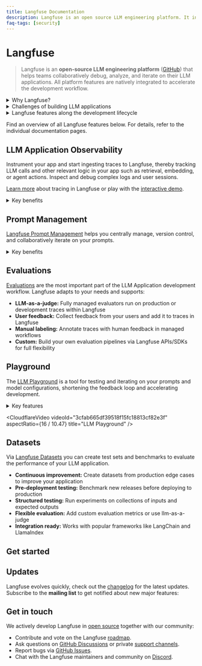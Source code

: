 ```yaml
---
title: Langfuse Documentation
description: Langfuse is an open source LLM engineering platform. It includes observability, analytics, and experimentation features.
faq-tags: [security]
---
```



# Langfuse

> Langfuse is an **open-source LLM engineering platform** ([GitHub](https://github.com/langfuse/langfuse)) that helps teams collaboratively debug, analyze, and iterate on their LLM applications. All platform features are natively integrated to accelerate the development workflow.

<details>
<summary>Why Langfuse?</summary>

- Most used open-source LLMOps platform ([blog post](/blog/2024-11-most-used-oss-llmops))
- Model and framework agnostic
- Built for production
- Incrementally adoptable, start with one feature and expand to the full platform over time
- API-first, all features are available via API for custom integrations
- Optionally, Langfuse can be easily self-hosted

[Learn more](/why) about why teams choose Langfuse.

</details>

<details>
<summary>Challenges of building LLM applications</summary>

In implementing popular LLM use cases – such as retrieval augmented generation, agents using internal tools & APIs, or background extraction/classification jobs – developers face a unique set of challenges that is different from traditional software engineering:

**Tracing & Control Flow**: Many valuable LLM apps rely on complex, repeated, chained or agentic calls to a foundation model. This makes debugging these applications hard as it is difficult to pinpoint the root cause of an issue in an extended control flow.

_With Langfuse_, it is simple to capture the full context of an LLM application. Our client SDKs and integrations are model and framework agnostic and able to capture the full context of an execution. Users commonly track LLM inference, embedding retrieval, API usage and any other interaction with internal systems that helps pinpoint problems. Users of frameworks such as LangChain benefit from automated instrumentation, otherwise the SDKs offer an ergonomic way to define the steps to be tracked by Langfuse.

**Output quality**: In traditional software engineering, developers are used to testing for the absence of exceptions and compliance with test cases. LLM-based applications are non-deterministic and there rarely is a hard-and-fast standard to assess quality. Understanding the quality of an application, especially at scale, and what ‘good’ evaluation looks like is a main challenge. This problem is accelerated by changes to hosted models that are outside of the user’s control.

_With Langfuse_, users can attach scores to production traces (or even sub-steps of them) to move closer to measuring quality. Depending on the use case, these can be based on model-based evaluations, user feedback, manual labeling or other e.g. implicit data signals. These metrics can then be used to monitor quality over time, by specific users, and versions/releases of the application when wanting to understand the impact of changes deployed to production.

**Mixed intent**: Many LLM apps do not tightly constrain user input. Conversational and agentic applications often contend with wildly varying inputs and user intent.
This poses a challenge: teams build and test their app with their own mental model but real world users often have different goals and lead to many surprising and unexpected results.

_With Langfuse_, users can classify inputs as part of their application and ingest this additional context to later analyze their users behavior in-depth.

</details>

<details>
<summary>Langfuse features along the development lifecycle</summary>

Langfuse is a set of tools that helps accelerate the development workflow for LLM applications. You can use the features individually or collectively to build, test, and iterate on your applications.

_Simplified lifecycle from PoC to production:_

<Frame
  transparent
  fullWidth
  className="mt-2 rounded ring-primary/20 ring-1 dark:hidden"
>
  ![Langfuse Features along the development
  lifecycle](/images/docs/features-light.png)
</Frame>
<Frame
  transparent
  fullWidth
  className="mt-2 rounded ring-primary/20 ring-1 hidden dark:block"
>
  ![Langfuse Features along the development
  lifecycle](/images/docs/features-dark.png)
</Frame>

</details>

<Callout type="info">

Find an overview of all Langfuse features below. For details, refer to the individual documentation pages.

</Callout>

## LLM Application Observability

Instrument your app and start ingesting traces to Langfuse, thereby tracking LLM calls and other relevant logic in your app such as retrieval, embedding, or agent actions. Inspect and debug complex logs and user sessions.

[Learn more](/docs/tracing) about tracing in Langfuse or play with the [interactive demo](/docs/demo).

<details>
<summary>Key benefits</summary>
  
- **Full context:** Capture the complete execution flow including API calls, context, prompts, parallelism and more
- **Conversation/session view:** In multi-turn conversations, group interactions into sessions
- **User tracking:** Add your own identifiers to inspect traces from specific users
- **Cost tracking:** Monitor model usage and costs across your application
- **Quality insights:** Collect user feedback and identify low-quality outputs
- **Low overhead:** Designed for production with minimal performance impact
- **Best-in-class SDKs:** We offer best-in-class SDKs for Python, JS/TS for easy integration
- **Framework support:** Integrated with popular frameworks like OpenAI SDK, LangChain, and LlamaIndex
- **Multi-modal:** Support for tracing text, images and other modalities
- **Open source:** Fully open source with public API for custom integrations

</details>


<TracingOverview />

## Prompt Management

[Langfuse Prompt Management](/docs/prompts) helps you centrally manage, version control, and collaboratively iterate on your prompts.

<details>
<summary>Key benefits</summary>

- **Decoupled from code:** Deploy new prompts without application redeployment
- **Version control:** Track changes and quickly rollback when needed
- **Performance optimized:** Client-side caching prevents latency or availability issues
- **Multi-format support:** Works with both text and chat prompts
- **Flexible access:** Edit via UI, SDKs, or API
- **Non-technical friendly:** Business users can update prompts via Console

</details>


<PromptOverview />

## Evaluations

[Evaluations](/docs/scores) are the most important part of the LLM Application development workflow. Langfuse adapts to your needs and supports:

- **LLM-as-a-judge:** Fully managed evaluators run on production or development traces within Langfuse
- **User feedback:** Collect feedback from your users and add it to traces in Langfuse
- **Manual labeling:** Annotate traces with human feedback in managed workflows
- **Custom:** Build your own evaluation pipelines via Langfuse APIs/SDKs for full flexibility


<EvaluationOverview />

## Playground

The [LLM Playground](/docs/playground) is a tool for testing and iterating on your prompts and model configurations, shortening the feedback loop and accelerating development.

<details>
<summary>Key features</summary>

- **Integrated:** Jump to the playground from prompt management and observability
- **Supports variables:** Use variables in your prompts to dynamically change the input
- **Broad model support:** OpenAI, Anthropic, Azure OpenAI, and Amazon Bedrock
- **Custom model configurations:** You can configure custom model endpoints and credentials

</details>

<CloudflareVideo
  videoId="3cfab665df39518f15fc18813cf82e3f"
  aspectRatio={16 / 10.47}
  title="LLM Playground"
/>

## Datasets

Via [Langfuse Datasets](/docs/datasets) you can create test sets and benchmarks to evaluate the performance of your LLM application.

- **Continuous improvement:** Create datasets from production edge cases to improve your application
- **Pre-deployment testing:** Benchmark new releases before deploying to production
- **Structured testing:** Run experiments on collections of inputs and expected outputs
- **Flexible evaluation:** Add custom evaluation metrics or use llm-as-a-judge
- **Integration ready:** Works with popular frameworks like LangChain and LlamaIndex

## Get started

<Cards num={3}>
  <Card href="/docs/tracing" title="How tracing works" arrow />
  <Card href="/docs/get-started" title="Quickstart" arrow />
  <Card href="/docs/demo" title="Interactive demo" arrow />
</Cards>

## Updates

Langfuse evolves quickly, check out the [changelog](/changelog) for the latest updates. Subscribe to the **mailing list** to get notified about new major features:

<ProductUpdateSignup source="langfuse.com/docs" className="mt-4" />

## Get in touch

We actively develop Langfuse in [open source](/docs/open-source) together with our community:

- Contribute and vote on the Langfuse [roadmap](/docs/roadmap).
- Ask questions on [GitHub Discussions](/gh-support) or private [support channels](/support).
- Report bugs via [GitHub Issues](/issue).
- Chat with the Langfuse maintainers and community on [Discord](/discord).
